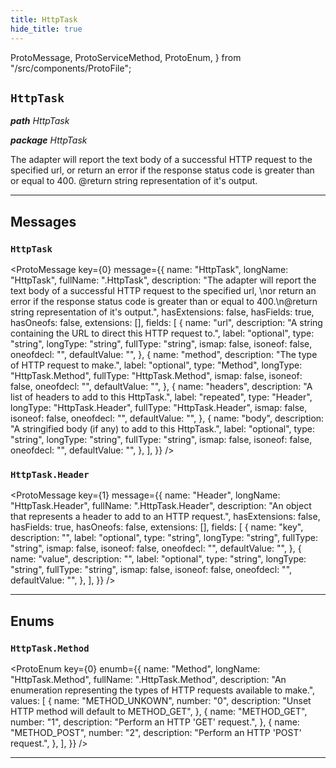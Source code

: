 ```yaml
---
title: HttpTask
hide_title: true
---
```


  ProtoMessage,
  ProtoServiceMethod,
  ProtoEnum,
} from "/src/components/ProtoFile";

## `HttpTask`

_**path** HttpTask_

_**package** HttpTask_

The adapter will report the text body of a successful HTTP request to the
specified url, or return an error if the response status code is greater than or
equal to 400. @return string representation of it's output.

---

## Messages

### `HttpTask`

<ProtoMessage
  key={0}
  message={{
    name: "HttpTask",
    longName: "HttpTask",
    fullName: ".HttpTask",
    description:
      "The adapter will report the text body of a successful HTTP request to the specified url, \nor return an error if the response status code is greater than or equal to 400.\n@return string representation of it's output.",
    hasExtensions: false,
    hasFields: true,
    hasOneofs: false,
    extensions: [],
    fields: [
      {
        name: "url",
        description:
          "A string containing the URL to direct this HTTP request to.",
        label: "optional",
        type: "string",
        longType: "string",
        fullType: "string",
        ismap: false,
        isoneof: false,
        oneofdecl: "",
        defaultValue: "",
      },
      {
        name: "method",
        description: "The type of HTTP request to make.",
        label: "optional",
        type: "Method",
        longType: "HttpTask.Method",
        fullType: "HttpTask.Method",
        ismap: false,
        isoneof: false,
        oneofdecl: "",
        defaultValue: "",
      },
      {
        name: "headers",
        description: "A list of headers to add to this HttpTask.",
        label: "repeated",
        type: "Header",
        longType: "HttpTask.Header",
        fullType: "HttpTask.Header",
        ismap: false,
        isoneof: false,
        oneofdecl: "",
        defaultValue: "",
      },
      {
        name: "body",
        description: "A stringified body (if any) to add to this HttpTask.",
        label: "optional",
        type: "string",
        longType: "string",
        fullType: "string",
        ismap: false,
        isoneof: false,
        oneofdecl: "",
        defaultValue: "",
      },
    ],
  }}
/>

### `HttpTask.Header`

<ProtoMessage
  key={1}
  message={{
    name: "Header",
    longName: "HttpTask.Header",
    fullName: ".HttpTask.Header",
    description:
      "An object that represents a header to add to an HTTP request.",
    hasExtensions: false,
    hasFields: true,
    hasOneofs: false,
    extensions: [],
    fields: [
      {
        name: "key",
        description: "",
        label: "optional",
        type: "string",
        longType: "string",
        fullType: "string",
        ismap: false,
        isoneof: false,
        oneofdecl: "",
        defaultValue: "",
      },
      {
        name: "value",
        description: "",
        label: "optional",
        type: "string",
        longType: "string",
        fullType: "string",
        ismap: false,
        isoneof: false,
        oneofdecl: "",
        defaultValue: "",
      },
    ],
  }}
/>

---

## Enums

### `HttpTask.Method`

<ProtoEnum
  key={0}
  enumb={{
    name: "Method",
    longName: "HttpTask.Method",
    fullName: ".HttpTask.Method",
    description:
      "An enumeration representing the types of HTTP requests available to make.",
    values: [
      {
        name: "METHOD_UNKOWN",
        number: "0",
        description: "Unset HTTP method will default to METHOD_GET",
      },
      {
        name: "METHOD_GET",
        number: "1",
        description: "Perform an HTTP 'GET' request.",
      },
      {
        name: "METHOD_POST",
        number: "2",
        description: "Perform an HTTP 'POST' request.",
      },
    ],
  }}
/>

---
